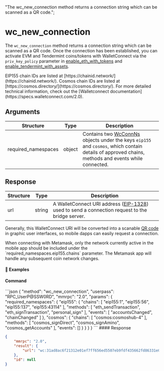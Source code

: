   "The wc_new_connection method returns a connection string which can be scanned as a QR code.";

# wc\_new\_connection

The `wc_new_connection` method returns a connection string which can be scanned as a QR code.
Once the connection has been established, you can activate EVM and Tendermint coins/tokens with WalletConnect via the `priv_key_policy` parameter in [enable\_eth\_with\_tokens](/komodo-defi-framework/api/v20/coin_activation/enable_eth_with_tokens/#enable-eth-with-tokens) and [enable\_tendermint\_with\_assets](/komodo-defi-framework/api/v20/coin_activation/enable_tendermint_with_assets/#enable-tendermint-with-assets).

<Note>
  EIP155 chain IDs are listed at [https://chainid.network/](https://chainid.network/).
  Cosmos chain IDs are listed at [https://cosmos.directory/](https://cosmos.directory/).
  For more detailed technical information, check out the [Walletconnect documentation](https://specs.walletconnect.com/2.0).
</Note>

## Arguments

| Structure            | Type   | Description                                                                                                                                                                                                   |
| -------------------- | ------ | ------------------------------------------------------------------------------------------------------------------------------------------------------------------------------------------------------------- |
| required\_namespaces | object | Contains two [WcConnNs](/komodo-defi-framework/api/common_structures/#wc-conn-ns) objects under the keys `eip155` and `cosmos`, which contain details of approved chains, methods and events while connected. |

## Response

| Structure | Type   | Description                                                                                                                               |
| --------- | ------ | ----------------------------------------------------------------------------------------------------------------------------------------- |
| url       | string | A WalletConnect URI address ([EIP-1328](https://eips.ethereum.org/EIPS/eip-1328)) used to send a connection request to the bridge server. |

Generally, this WalletConnect URI will be converted into a scanable [QR code](https://www.qr-code-generator.com/) in graphic user interfaces, so mobile dapps can easily request a connection.

<Note>
When connecting with Metamask, only the network currently active in the mobile app should be included under the `required_namespaces.eip155.chains` parameter. The Metamask app will handle any subsequent coin network changes.
</Note>

#### 📌 Examples

#### Command

<CodeGroup title="" tag="POST" label="wc_new_connection" mm2MethodDecorate="true">
  ```json
  {
    "method": "wc_new_connection",
    "userpass": "RPC_UserP@SSW0RD",
    "mmrpc": "2.0",
    "params": {
      "required_namespaces": {
        "eip155": {
          "chains": [
            "eip155:1",
            "eip155:56",
            "eip155:137",
            "eip155:43114"
          ],
          "methods": [
            "eth_sendTransaction",
            "eth_signTransaction",
            "personal_sign"
          ],
          "events": [
            "accountsChanged",
            "chainChanged"
          ]
        },
        "cosmos": {
          "chains": [
            "cosmos:cosmoshub-4"
          ],
          "methods": [
            "cosmos_signDirect",
            "cosmos_signAmino",
            "cosmos_getAccounts"
          ],
          "events": []
        }
      }
    }
  }
  ```
</CodeGroup>

<CollapsibleSection expandedText="Hide Response" collapsedText="Show Response">
  #### Response

  ```json
  {
      "mmrpc": "2.0",
      "result": {
          "url": "wc:31ad8ac6f21312e01ef7ff656ed5507eb9fdf435662fd86331e00b301e3627bfc14@2?symKey=589807f2063d237adfacc18d9443232785b532eaabe7838162c3d78cc3a9060f&relay-protocol=irn&expiryTimestamp=1741584419"
      },
      "id": null
  }
  ```
</CollapsibleSection>
